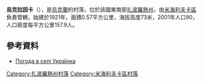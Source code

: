 {{coord|47|22|51|N|35|26|11|E|scale:100000|display=title}}

'''烏克拉因卡'''（{{lang-uk|Українка}}），是[[烏克蘭|烏克蘭]]的村落，位於該國東南部[[扎波羅熱州|扎波羅熱州]]，由[[米海利夫卡區|米海利夫卡區]]負責管轄，始建於1921年，面積0.57平方公里，海拔高度73米，2001年人口90，人口密度每平方公里157.9人。

==參考資料==
* [http://weather.in.ua/ua/zaporozhskaja/26789 Погода в селі Українка] {{Wayback|url=http://weather.in.ua/ua/zaporozhskaja/26789 |date=20111220053837 }}

[[Category:扎波羅熱州村落|Category:扎波羅熱州村落]]
[[Category:米海利夫卡區村落|Category:米海利夫卡區村落]]


{{Zaporizhia-geo-stub}}